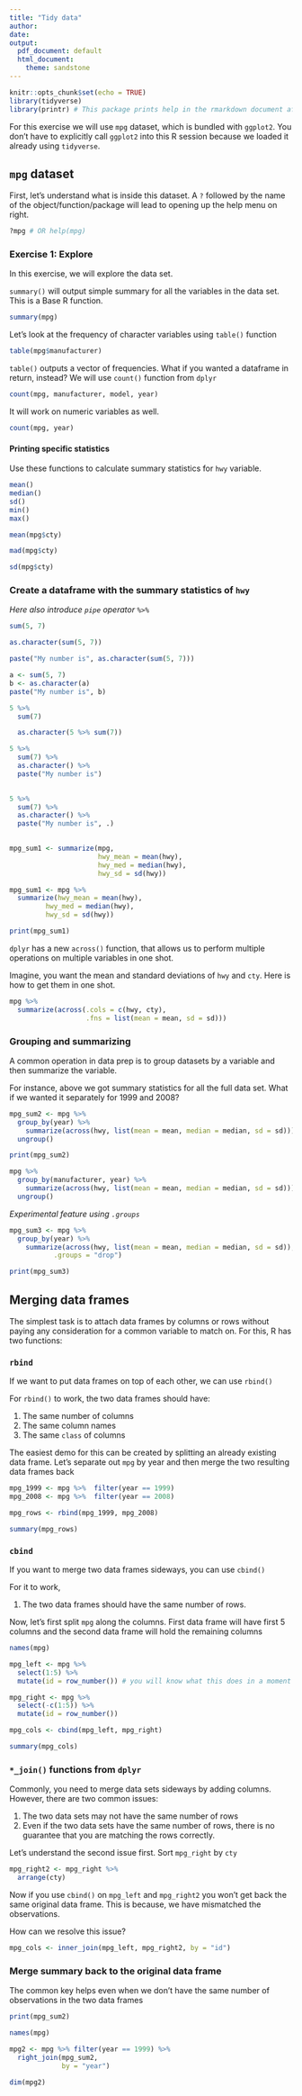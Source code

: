 ```yaml
---
title: "Tidy data"
author: 
date:
output:
  pdf_document: default
  html_document:
    theme: sandstone
---
```


```r
knitr::opts_chunk$set(echo = TRUE)
library(tidyverse)
library(printr) # This package prints help in the rmarkdown document after knitting
```

For this exercise we will use `mpg` dataset, which is bundled with `ggplot2`. You don't have to explicitly call `ggplot2` into this R session because we loaded it already using `tidyverse`.

## `mpg` dataset

First, let's understand what is inside this dataset. A `?` followed by the name of the object/function/package will lead to opening up the help menu on right.

```r
?mpg # OR help(mpg)
```

### Exercise 1: Explore

In this exercise, we will explore the data set.

`summary()` will output simple summary for all the variables in the data set. This is a Base R function.

```r
summary(mpg)
```

Let's look at the frequency of character variables using `table()` function

```r
table(mpg$manufacturer)
```

`table()` outputs a vector of frequencies. What if you wanted a dataframe in return, instead? We will use `count()` function from `dplyr`

```r
count(mpg, manufacturer, model, year)

```

It will work on numeric variables as well.

```r
count(mpg, year)
```

#### Printing specific statistics

Use these functions to calculate summary statistics for `hwy` variable.

```r
mean()
median()
sd()
min()
max()
```

```r
mean(mpg$cty)
```

```r
mad(mpg$cty)
```

```r
sd(mpg$cty)
```

### Create a dataframe with the summary statistics of `hwy`

*Here also introduce `pipe` operator `%>%`*

```r
sum(5, 7)
```

```r
as.character(sum(5, 7))
```

```r
paste("My number is", as.character(sum(5, 7)))
```

```r
a <- sum(5, 7)
b <- as.character(a)
paste("My number is", b)
```

```r
5 %>% 
  sum(7)
```

```r

  as.character(5 %>% sum(7))
```

```r
5 %>% 
  sum(7) %>% 
  as.character() %>% 
  paste("My number is")
  
```

```r
5 %>% 
  sum(7) %>% 
  as.character() %>% 
  paste("My number is", .)
  
```

```r
mpg_sum1 <- summarize(mpg,
                      hwy_mean = mean(hwy),
                      hwy_med = median(hwy),
                      hwy_sd = sd(hwy))
```

```r
mpg_sum1 <- mpg %>% 
  summarize(hwy_mean = mean(hwy),
         hwy_med = median(hwy),
         hwy_sd = sd(hwy))
```

```r
print(mpg_sum1)
```

`dplyr` has a new `across()` function, that allows us to perform multiple operations on multiple variables in one shot.

Imagine, you want the mean and standard deviations of `hwy` and `cty`. Here is how to get them in one shot.

```r
mpg %>% 
  summarize(across(.cols = c(hwy, cty), 
                   .fns = list(mean = mean, sd = sd)))
```



### Grouping and summarizing

A common operation in data prep is to group datasets by a variable and then summarize the variable.

For instance, above we got summary statistics for all the full data set. What if we wanted it separately for 1999 and 2008?

```r
mpg_sum2 <- mpg %>% 
  group_by(year) %>% 
    summarize(across(hwy, list(mean = mean, median = median, sd = sd))) %>% 
  ungroup()
```

```r
print(mpg_sum2)
```

```r
mpg %>% 
  group_by(manufacturer, year) %>% 
    summarize(across(hwy, list(mean = mean, median = median, sd = sd))) %>% 
  ungroup()
```

*Experimental feature using `.groups`*

```r
mpg_sum3 <- mpg %>% 
  group_by(year) %>% 
    summarize(across(hwy, list(mean = mean, median = median, sd = sd)),
           .groups = "drop") 
```

```r
print(mpg_sum3)
```

## Merging data frames

The simplest task is to attach data frames by columns or rows without paying any consideration for a common variable to match on. For this, R has two functions:

### `rbind`

If we want to put data frames on top of each other, we can use `rbind()`

For `rbind()` to work, the two data frames should have:

1.  The same number of columns
2.  The same column names
3.  The same `class` of columns

The easiest demo for this can be created by splitting an already existing data frame. Let's separate out `mpg` by year and then merge the two resulting data frames back

```r
mpg_1999 <- mpg %>%  filter(year == 1999)
mpg_2008 <- mpg %>%  filter(year == 2008)
```

```r
mpg_rows <- rbind(mpg_1999, mpg_2008)
```

```r
summary(mpg_rows)
```

### `cbind`

If you want to merge two data frames sideways, you can use `cbind()`

For it to work,

1.  The two data frames should have the same number of rows.

Now, let's first split `mpg` along the columns. First data frame will have first 5 columns and the second data frame will hold the remaining columns

```r
names(mpg)
```

```r

mpg_left <- mpg %>% 
  select(1:5) %>% 
  mutate(id = row_number()) # you will know what this does in a moment

mpg_right <- mpg %>% 
  select(-c(1:5)) %>% 
  mutate(id = row_number())

```

```r
mpg_cols <- cbind(mpg_left, mpg_right)
```

```r
summary(mpg_cols)
```

### `*_join()` functions from `dplyr`

Commonly, you need to merge data sets sideways by adding columns. However, there are two common issues:

1.  The two data sets may not have the same number of rows
2.  Even if the two data sets have the same number of rows, there is no guarantee that you are matching the rows correctly.

Let's understand the second issue first. Sort `mpg_right` by `cty`

```r
mpg_right2 <- mpg_right %>% 
  arrange(cty)

```

Now if you use `cbind()` on `mpg_left` and `mpg_right2` you won't get back the same original data frame. This is because, we have mismatched the observations.

How can we resolve this issue?

```r
mpg_cols <- inner_join(mpg_left, mpg_right2, by = "id")
```

### Merge summary back to the original data frame

The common key helps even when we don't have the same number of observations in the two data frames

```r
print(mpg_sum2)
```

```r
names(mpg)
```

```r
mpg2 <- mpg %>% filter(year == 1999) %>% 
  right_join(mpg_sum2, 
             by = "year")
```

```r
dim(mpg2)
```
